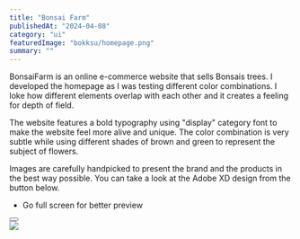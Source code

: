 ---
title: "Bonsai Farm"
publishedAt: "2024-04-08"
category: "ui"
featuredImage: "bokksu/homepage.png"
summary: ""
---

BonsaiFarm is an online e-commerce website that sells Bonsais trees. I developed the homepage as I was testing different color combinations. I loke how different elements overlap with each other and it creates a feeling for depth of field.

The website features a bold typography using "display" category font to make the website feel more alive and unique. The color combination is very subtle while using different shades of brown and green to represent the subject of flowers.

Images are carefully handpicked to present the brand and the products in the best way possible. You can take a look at the Adobe XD design from the button below.

- Go full screen for better preview

<div>
  <Button
    href="https://xd.adobe.com/view/ed599d0a-ebfc-4387-b45b-3ada06595d59-b80a/"
    title="View design"
    className="mt-4 mb-12"
  />
</div>

<div className="flex flex-col gap-y-8">
  <Image
    src="/projects/bonsaifarm/screenshot-1.png"
    width={1440}
    height={1000}
  />

</div>
